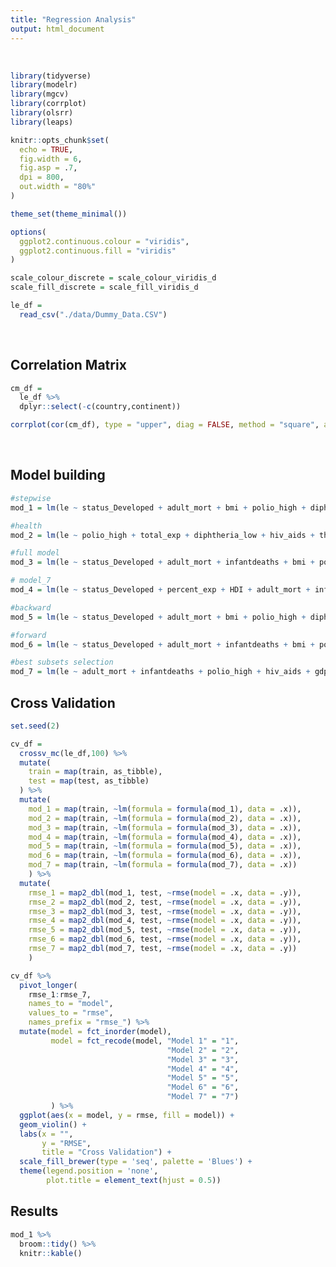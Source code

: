 ```yaml
---
title: "Regression Analysis"
output: html_document
---
```

<br>

```r
library(tidyverse)
library(modelr)
library(mgcv)
library(corrplot)
library(olsrr)
library(leaps)

knitr::opts_chunk$set(
  echo = TRUE,
  fig.width = 6,
  fig.asp = .7,
  dpi = 800,
  out.width = "80%"
)

theme_set(theme_minimal())

options(
  ggplot2.continuous.colour = "viridis",
  ggplot2.continuous.fill = "viridis"
)

scale_colour_discrete = scale_colour_viridis_d
scale_fill_discrete = scale_fill_viridis_d
```


```r
le_df = 
  read_csv("./data/Dummy_Data.CSV")
```

<br>

## Correlation Matrix

```r
cm_df =
  le_df %>%
  dplyr::select(-c(country,continent))

corrplot(cor(cm_df), type = "upper", diag = FALSE, method = "square", addCoef.col = "black", number.cex = .3, tl.col = "black", tl.cex = .7)
```

<br>

## Model building 


```r
#stepwise
mod_1 = lm(le ~ status_Developed + adult_mort + bmi + polio_high + diphtheria_low + hiv_aids + gdp + thin_1_19 + HDI + schooling, data = le_df)

#health
mod_2 = lm(le ~ polio_high + total_exp + diphtheria_low + hiv_aids + thin_1_19, data = le_df)

#full model
mod_3 = lm(le ~ status_Developed + adult_mort + infantdeaths + bmi + polio_high + diphtheria_low + hiv_aids + gdp + HDI + schooling, data = le_df)

# model_7
mod_4 = lm(le ~ status_Developed + percent_exp + HDI + adult_mort + infantdeaths + schooling, data = le_df)

#backward
mod_5 = lm(le ~ status_Developed + adult_mort + bmi + polio_high + diphtheria_low + hiv_aids + gdp + thin_1_19 + HDI + schooling, data = le_df)

#forward
mod_6 = lm(le ~ status_Developed + adult_mort + infantdeaths + bmi + polio_high + diphtheria_low + hiv_aids + gdp + HDI + schooling, data = le_df)

#best subsets selection 
mod_7 = lm(le ~ adult_mort + infantdeaths + polio_high + hiv_aids + gdp + HDI + schooling, data = le_df)

```

## Cross Validation

```r
set.seed(2)

cv_df = 
  crossv_mc(le_df,100) %>% 
  mutate(
    train = map(train, as_tibble),
    test = map(test, as_tibble)
  ) %>% 
  mutate(
    mod_1 = map(train, ~lm(formula = formula(mod_1), data = .x)),
    mod_2 = map(train, ~lm(formula = formula(mod_2), data = .x)),
    mod_3 = map(train, ~lm(formula = formula(mod_3), data = .x)),
    mod_4 = map(train, ~lm(formula = formula(mod_4), data = .x)),
    mod_5 = map(train, ~lm(formula = formula(mod_5), data = .x)),
    mod_6 = map(train, ~lm(formula = formula(mod_6), data = .x)),
    mod_7 = map(train, ~lm(formula = formula(mod_7), data = .x))
    ) %>% 
  mutate(
    rmse_1 = map2_dbl(mod_1, test, ~rmse(model = .x, data = .y)),
    rmse_2 = map2_dbl(mod_2, test, ~rmse(model = .x, data = .y)),
    rmse_3 = map2_dbl(mod_3, test, ~rmse(model = .x, data = .y)),
    rmse_4 = map2_dbl(mod_4, test, ~rmse(model = .x, data = .y)),
    rmse_5 = map2_dbl(mod_5, test, ~rmse(model = .x, data = .y)),
    rmse_6 = map2_dbl(mod_6, test, ~rmse(model = .x, data = .y)),
    rmse_7 = map2_dbl(mod_7, test, ~rmse(model = .x, data = .y))
    )
```


```r
cv_df %>% 
  pivot_longer(
    rmse_1:rmse_7,
    names_to = "model", 
    values_to = "rmse",
    names_prefix = "rmse_") %>% 
  mutate(model = fct_inorder(model),
         model = fct_recode(model, "Model 1" = "1",
                                   "Model 2" = "2",
                                   "Model 3" = "3",
                                   "Model 4" = "4",
                                   "Model 5" = "5",
                                   "Model 6" = "6",
                                   "Model 7" = "7")
         ) %>% 
  ggplot(aes(x = model, y = rmse, fill = model)) + 
  geom_violin() + 
  labs(x = "",
       y = "RMSE", 
       title = "Cross Validation") +
  scale_fill_brewer(type = 'seq', palette = 'Blues') +
  theme(legend.position = 'none',
        plot.title = element_text(hjust = 0.5))
```

## Results

```r
mod_1 %>% 
  broom::tidy() %>% 
  knitr::kable()
```

